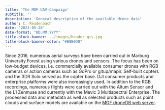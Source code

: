 ```yaml
---
title: 'The MOF UAV-Campaign'
subtitle: ''
description: 'General description of the available drone data'
author: C. Reudenbach
date: '2023-05-28'
date-format: "DD.MM.YYYY"
title-block-banner: ../images/header_gis.jpg
title-block-banner-color: "#E0E0DD"
---
```




Since 2016, numerous aerial surveys have been carried out in Marburg University Forest using various drones and sensors.  The focus has been on low-budget devices, i.e. commercially available consumer drones with RGB cameras or action cameras such as GoPro or gitup/mapir. Self-built copters and the 3DR Solo served as the copter base. DJI consumer products and enterprise platforms were also increasingly used. 
In addition to the RGB recordings, numerous flights were carried out with the Altum Sensor and the L1 Zenmuse and currently with the Mavic 3 Multispectral Enterprise. The processed data and metadata as well as selected products such as point clouds and surface models are available on the [MOF droneDB web server](http://137.248.191.201:5000/r/uav). 